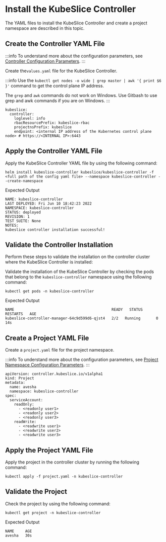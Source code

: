 # Install the KubeSlice Controller 
The YAML files to install the KubeSlice Controller and create a project namespace are described 
in this topic. 

## Create the Controller YAML File

:::info
To understand more about the configuration parameters, see [Controller Configuration Parameters](/versioned_docs/version-1.0.0/reference/configuration-parameters.mdx#controller-configuration-parameters).
:::

Create the`values.yaml` file for the KubeSlice Controller.

:::info
Use the `kubectl get nodes -o wide | grep master | awk '{ print $6 }'` command
to get the control plane IP address.

The `grep` and `awk` commands do not work on Windows. Use Gitbash to use
grep and awk commands if you are on Windows.
:::

``` 
kubeslice:
  controller:
    loglevel: info
    rbacResourcePrefix: kubeslice-rbac
    projectnsPrefix: kubeslice
    endpoint: <internal IP address of the Kubernetes control plane node> # https://<INTERNAL IP>:6443
```

## Apply the Controller YAML File 
Apply the KubeSlice Controller YAML file by using the following command:

```
helm install kubeslice-controller kubeslice/kubeslice-controller -f <full path of the config yaml file> --namespace kubeslice-controller --create-namespace
```

Expected Output

```
NAME: kubeslice-controller
LAST DEPLOYED: Fri Jun 10 18:42:23 2022
NAMESPACE: kubeslice-controller
STATUS: deployed
REVISION: 1
TEST SUITE: None
NOTES:
kubeslice controller installation successful!
```

## Validate the Controller Installation
Perform these steps to validate the installation on the controller
cluster where the KubeSlice Controller is installed:

Validate the installation of the KubeSlice Controller by checking the
pods that belong to the `kubeslice-controller` namespace using the
following command:

```
kubectl get pods -n kubeslice-controller
```

Expected Output

```
NAME                                            READY   STATUS      RESTARTS   AGE
kubeslice-controller-manager-64c9d599d6-qjst4   2/2   Running       0          14s
```


## Create a Project YAML File
Create a `project.yaml` file for the project namespace.

:::info
To understand more about the configuration parameters, see [Project
Namespace Configuration Parameters](/versioned_docs/version-1.0.0/reference/configuration-parameters.mdx#project-namespace-configuration-parameters).
:::

```
apiVersion: controller.kubeslice.io/v1alpha1
kind: Project
metadata:
  name: avesha
  namespace: kubeslice-controller
spec:
  serviceAccount:
    readOnly:
      - <readonly user1>
      - <readonly user2>
      - <readonly user3>
    readWrite:
      - <readwrite user1>
      - <readwrite user2>
      - <readwrite user3>
```

## Apply the Project YAML File

Apply the project in the controller cluster by running the following
command:

```
kubectl apply -f project.yaml -n kubeslice-controller
```

## Validate the Project

Check the project by using the following command:

```
kubectl get project -n kubeslice-controller
```

Expected Output

```
NAME     AGE
avesha   30s
```